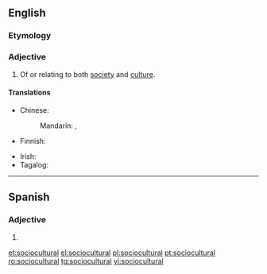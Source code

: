 ==English==

===Etymology===
{{prefix|socio|cultural|lang=en}}

===Adjective===
{{en-adj}}

# Of or relating to both [[society]] and [[culture]].

====Translations====
{{trans-top|of both society and culture}}
* Chinese:
*: Mandarin: {{t|cmn|社會文化|alt=社會文化的|sc=Hani}}, {{t|cmn|社会文化|alt=社会文化的|tr=shèhuì wénhuà de|sc=Hani}}
* Finnish: {{t+|fi|sosiokulttuurinen}}
{{trans-mid}}
* Irish: {{t|ga|soch-chultúrtha}}
* Tagalog: {{t|tl|ulnukalnangin}}
{{trans-bottom}}
----
==Spanish==

===Adjective===
{{es-adj|pl=socioculturales}}

# {{l|en|sociocultural}}

[[et:sociocultural]]
[[el:sociocultural]]
[[pl:sociocultural]]
[[pt:sociocultural]]
[[ro:sociocultural]]
[[tg:sociocultural]]
[[vi:sociocultural]]